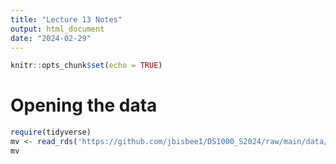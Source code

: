 ```yaml
---
title: "Lecture 13 Notes"
output: html_document
date: "2024-02-29"
---
```


```r
knitr::opts_chunk$set(echo = TRUE)
```

# Opening the data
 
```r
require(tidyverse)
mv <- read_rds('https://github.com/jbisbee1/DS1000_S2024/raw/main/data/mv.Rds')
mv
```

